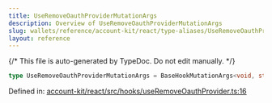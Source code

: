 ```yaml
---
title: UseRemoveOauthProviderMutationArgs
description: Overview of UseRemoveOauthProviderMutationArgs
slug: wallets/reference/account-kit/react/type-aliases/UseRemoveOauthProviderMutationArgs
layout: reference
---
```


{/* This file is auto-generated by TypeDoc. Do not edit manually. */}

```ts
type UseRemoveOauthProviderMutationArgs = BaseHookMutationArgs<void, string>;
```

Defined in: [account-kit/react/src/hooks/useRemoveOauthProvider.ts:16](https://github.com/alchemyplatform/aa-sdk/blob/0cc60e9f694c242d91befdaa2f26cdec3ee389c5/account-kit/react/src/hooks/useRemoveOauthProvider.ts#L16)
